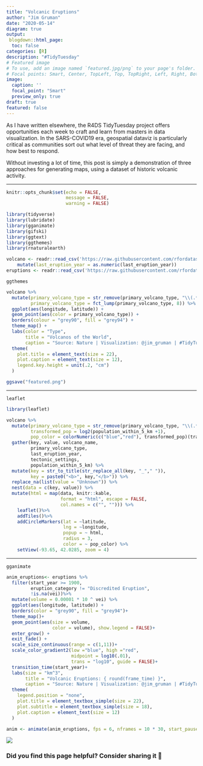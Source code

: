 ---
title: "Volcanic Eruptions"
author: "Jim Gruman"
date: "2020-05-14" 
diagram: true
output: 
 blogdown::html_page:
  toc: false
categories: [R]
description: "#TidyTuesday" 
# Featured image
# To use, add an image named `featured.jpg/png` to your page's folder.
# Focal points: Smart, Center, TopLeft, Top, TopRight, Left, Right, BottomLeft, Bottom, BottomRight.
image: 
  caption: ''
  focal_point: "Smart"
  preview_only: true
draft: true
featured: false
---

As I have written elsewhere, the R4DS TidyTuesday project offers opportunities each week to craft and learn from masters in data visualization. In the SARS-COVID19 era, geospatial dataviz  is particularly critical as communities sort out what level of threat they are facing, and how best to respond.

Without investing a lot of time, this post is simply a demonstration of three approaches for generating maps, using a dataset of historic volcanic activity.

----

```{r setup, include=FALSE}
knitr::opts_chunk$set(echo = FALSE, 
                      message = FALSE, 
                      warning = FALSE)

library(tidyverse)
library(lubridate)
library(gganimate)
library(gifski)
library(ggtext)
library(ggthemes)
library(rnaturalearth)

volcano <- readr::read_csv('https://raw.githubusercontent.com/rfordatascience/tidytuesday/master/data/2020/2020-05-12/volcano.csv') %>%
    mutate(last_eruption_year = as.numeric(last_eruption_year))
eruptions <- readr::read_csv('https://raw.githubusercontent.com/rfordatascience/tidytuesday/master/data/2020/2020-05-12/eruptions.csv')
```

`ggthemes`

```{r featured}
volcano %>%
  mutate(primary_volcano_type = str_remove(primary_volcano_type, "\\(.*\\)"),
         primary_volcano_type = fct_lump(primary_volcano_type, 8)) %>%
  ggplot(aes(longitude, latitude)) +
  geom_point(aes(color = primary_volcano_type)) +
  borders(colour = "grey90", fill = "grey94") +
  theme_map() +
  labs(color = "Type", 
       title = "Volcanos of the World",
       caption = "Source: Nature | Visualization: @jim_gruman | #TidyTuesday")+
  theme(
    plot.title = element_text(size = 22),
    plot.caption = element_text(size = 12),
    legend.key.height = unit(.2, "cm")
  )

ggsave("featured.png")
```

----

`leaflet`

```{r Leaflet, fig.cap="Leaflet"}
library(leaflet)

volcano %>%
  mutate(primary_volcano_type = str_remove(primary_volcano_type, "\\(.*\\)"),
         transformed_pop = log2(population_within_5_km +1),
         pop_color = colorNumeric(c("blue","red"), transformed_pop)(transformed_pop)) %>%
  gather(key, value, volcano_name, 
         primary_volcano_type, 
         last_eruption_year, 
         tectonic_settings, 
         population_within_5_km) %>%
  mutate(key = str_to_title(str_replace_all(key, "_"," ")),
         key = paste0("<b>", key,"</b>")) %>%
  replace_na(list(value = "Unknown")) %>%
  nest(data = c(key, value)) %>%
  mutate(html = map(data, knitr::kable, 
                    format = "html", escape = FALSE,
                    col.names = c("", ""))) %>%
    leaflet()%>%
    addTiles()%>%
    addCircleMarkers(lat = ~latitude, 
                     lng = ~longitude,
                     popup = ~ html,
                     radius = 3,
                     color = ~ pop_color) %>%
    setView(-93.65, 42.0285, zoom = 4) 

```

----

`gganimate`

```{r ggthemes, fig.show = 'animate', ffmpeg.format = 'gif', dev='jpeg' }
anim_eruptions<- eruptions %>%
  filter(start_year >= 1900,
         eruption_category != "Discredited Eruption",
         !is.na(vei))%>%
  mutate(volume = 0.00001 * 10 ^ vei) %>%
  ggplot(aes(longitude, latitude)) +
  borders(color = "grey90", fill = "grey94")+
  theme_map()+
  geom_point(aes(size = volume,
                 color = volume), show.legend = FALSE)+
  enter_grow() +
  exit_fade() +
  scale_size_continuous(range = c(1,11))+
  scale_color_gradient2(low ="blue", high ="red", 
                        midpoint = log10(.01),
                        trans = "log10", guide = FALSE)+
  transition_time(start_year)+
  labs(size = "km^3", 
       title = "Volcanic Eruptions: { round(frame_time) }",
       caption = "Source: Nature | Visualization: @jim_gruman | #TidyTuesday")+  
  theme(
    legend.position = "none",
    plot.title = element_textbox_simple(size = 22),
    plot.subtitle = element_textbox_simple(size = 18),
    plot.caption = element_text(size = 12)
  )

anim <- animate(anim_eruptions, fps = 6, nframes = 10 * 30, start_pause = 8, end_pause = 25, width = 800, height = 500, renderer = gifski_renderer("volcano-eruptions-1900-2020.gif"))

```
![](volcano-eruptions-1900-2020.gif)

### Did you find this page helpful? Consider sharing it 🙌


